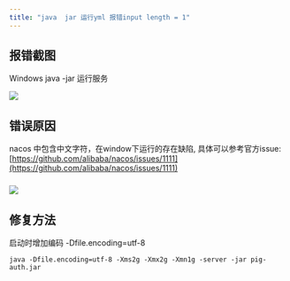 ```yaml
---
title: "java  jar 运行yml 报错input length = 1"
---
```




## 报错截图


Windows  java -jar 运行服务

![](https://cdn.nlark.com/yuque/0/2021/png/283679/1623201219521-bf6e7b3a-cee0-4337-b034-f84e11cc2089.png)





## 错误原因


 nacos 中包含中文字符，在window下运行的存在缺陷, 具体可以参考官方issue:[https://github.com/alibaba/nacos/issues/1111](https://github.com/alibaba/nacos/issues/1111)

### ![](https://cdn.nlark.com/yuque/0/2021/png/283679/1623201262614-7c240a91-f79e-4b11-86b6-3bc1df719694.png)


## 修复方法


启动时增加编码  -Dfile.encoding=utf-8

```shell
java -Dfile.encoding=utf-8 -Xms2g -Xmx2g -Xmn1g -server -jar pig-auth.jar
```

